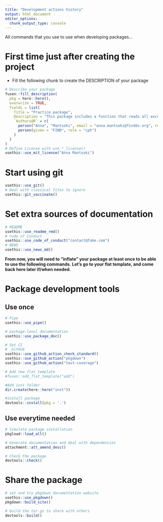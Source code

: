 ```yaml
---
title: "Development actions history"
output: html_document
editor_options: 
  chunk_output_type: console
---
```


All commands that you use to use when developing packages...

# First time just after creating the project

- Fill the following chunk to create the DESCRIPTION of your package

```r
# Describe your package
fusen::fill_description(
  pkg = here::here(),
  overwrite = TRUE,
  fields = list(
    Title = "Practice package",
    Description = "This package includes a function that reads all excel files in a folder and merges them in one data frame",
    `Authors@R` = c(
      person("Anna", "Mantsoki", email = "anna.mantsoki@finddx.org", role = c("aut", "cre"), comment = c(ORCID = "xx")),
      person(given = "FIND", role = "cph")
    )
  )
)
# Define License with use_*_license()
usethis::use_mit_license("Anna Mantsoki")
```

# Start using git

```r
usethis::use_git()
# Deal with classical files to ignore
usethis::git_vaccinate()
```

# Set extra sources of documentation

```r
# README
usethis::use_readme_rmd()
# Code of Conduct
usethis::use_code_of_conduct("contact@fake.com")
# NEWS
usethis::use_news_md()
```

**From now, you will need to "inflate" your package at least once to be able to use the following commands. Let's go to your flat template, and come back here later if/when needed.**


# Package development tools
## Use once

```r
# Pipe
usethis::use_pipe()

# package-level documentation
usethis::use_package_doc()

# Set CI
# _GitHub
usethis::use_github_action_check_standard()
usethis::use_github_action("pkgdown")
usethis::use_github_action("test-coverage")

# Add new flat template
#fusen::add_flat_template("add")

#Add inst folder
dir.create(here::here("inst"))

#install package
devtools::install(pkg = '.')
```

## Use everytime needed

```r
# Simulate package installation
pkgload::load_all()

# Generate documentation and deal with dependencies
attachment::att_amend_desc()

# Check the package
devtools::check()
```

# Share the package

```r
# set and try pkgdown documentation website
usethis::use_pkgdown()
pkgdown::build_site()

# build the tar.gz to share with others
devtools::build()
```

